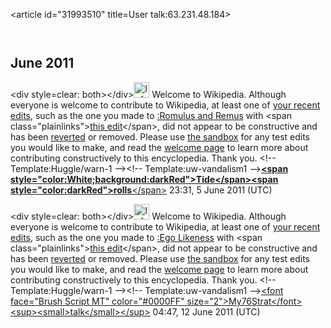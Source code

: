 <article id="31993510" title=User talk:63.231.48.184>
	<talkpage id="31993510" title="User talk:63.231.48.184">

== June 2011 ==

&lt;div style=clear: both&gt;&lt;/div&gt;[[File:Information.svg|25px|alt=|link=]] Welcome to Wikipedia. Although everyone is welcome to contribute to Wikipedia, at least one of [[Special:Contributions/63.231.48.184|your recent edits]], such as the one you made to [[:Romulus and Remus]] with &lt;span class=&quot;plainlinks&quot;&gt;[http://en.wikipedia.org/wiki/Romulus_and_Remus?diff=432761984 this edit]&lt;/span&gt;, did not appear to be constructive and has been [[Help:Reverting|reverted]] or removed. Please use [[Wikipedia:Sandbox|the sandbox]] for any test edits you would like to make, and read the [[Wikipedia:Welcoming committee/Welcome to Wikipedia|welcome page]] to learn more about contributing constructively to this encyclopedia. Thank you. &lt;!-- Template:Huggle/warn-1 --&gt;&lt;!-- Template:uw-vandalism1 --&gt;[[User:Tide rolls|'''&lt;span style=&quot;color:White;background:darkRed&quot;&gt;Tide&lt;/span&gt;''']][[User talk:Tide rolls|'''&lt;span style=&quot;color:darkRed&quot;&gt;rolls'''&lt;/span&gt;]] 23:31, 5 June 2011 (UTC)

&lt;div style=clear: both&gt;&lt;/div&gt;[[File:Information.svg|25px|alt=|link=]] Welcome to Wikipedia. Although everyone is welcome to contribute to Wikipedia, at least one of [[Special:Contributions/63.231.48.184|your recent edits]], such as the one you made to [[:Ego Likeness]] with &lt;span class=&quot;plainlinks&quot;&gt;[http://en.wikipedia.org/wiki/Ego_Likeness?diff=433824816 this edit]&lt;/span&gt;, did not appear to be constructive and has been [[Help:Reverting|reverted]] or removed. Please use [[Wikipedia:Sandbox|the sandbox]] for any test edits you would like to make, and read the [[Wikipedia:Welcoming committee/Welcome to Wikipedia|welcome page]] to learn more about contributing constructively to this encyclopedia. Thank you. &lt;!-- Template:Huggle/warn-1 --&gt;&lt;!-- Template:uw-vandalism1 --&gt;[[User:My76Strat|&lt;font face=&quot;Brush Script MT&quot; color=&quot;#0000FF&quot; size=&quot;2&quot;&gt;My76Strat&lt;/font&gt;]] [[User talk:My76Strat|&lt;sup&gt;&lt;small&gt;talk&lt;/small&gt;&lt;/sup&gt;]]  04:47, 12 June 2011 (UTC)
	</talkpage>
</article>